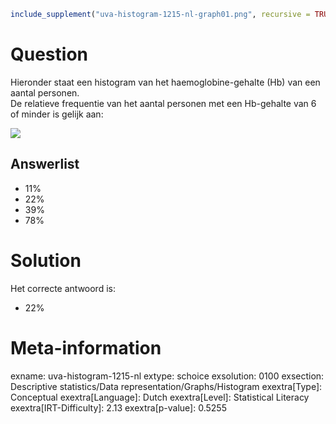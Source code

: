 ```r
include_supplement("uva-histogram-1215-nl-graph01.png", recursive = TRUE)
```

Question
========

Hieronder staat een histogram van het haemoglobine-gehalte (Hb) van een
aantal personen.\
De relatieve frequentie van het aantal personen met een Hb-gehalte van 6
of minder is gelijk aan:

![](uva-histogram-1215-nl-graph01.png)

Answerlist
----------

* 11%
* 22%
* 39%
* 78%

Solution
========

Het correcte antwoord is: 

* 22%

Meta-information
================
exname: uva-histogram-1215-nl
extype: schoice
exsolution: 0100
exsection: Descriptive statistics/Data representation/Graphs/Histogram
exextra[Type]: Conceptual
exextra[Language]: Dutch
exextra[Level]: Statistical Literacy
exextra[IRT-Difficulty]: 2.13
exextra[p-value]: 0.5255
